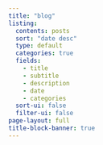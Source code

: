 ```yaml
---
title: "blog"
listing:
  contents: posts
  sort: "date desc"
  type: default
  categories: true
  fields:
    - title
    - subtitle
    - description
    - date
    - categories
  sort-ui: false
  filter-ui: false
page-layout: full
title-block-banner: true
---
```



